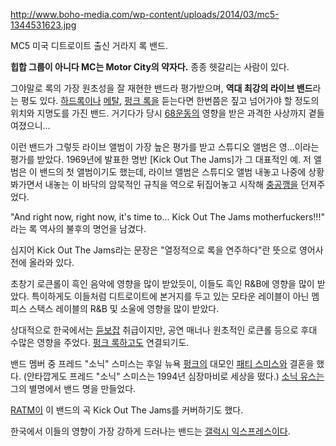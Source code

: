 http://www.boho-media.com/wp-content/uploads/2014/03/mc5-1344531623.jpg

MC5 
미국 디트로이트 출신 거라지 록 밴드.

'''힙합 그룹이 아니다 MC는 Motor City의 약자다.'''  종종 헷갈리는 사람이 있다.

그야말로 록의 가장 원초성을 잘 재현한 밴드라 평가받으며, '''역대 최강의 라이브 밴드'''라는 평도 있다. [[하드록]]이나 [[메탈]], [[펑크 록]]을 듣는다면 한번쯤은 짚고 넘어가야 할 정도의 위치와 지명도를 가진 밴드. 거기다가 당시 [[68운동]]의 영향을 받은 과격한 사상까지 곁들여졌으니...

이런 밴드가 그렇듯 라이브 앨범이 가장 높은 평가를 받고 스튜디오 앨범은 영...이라는 평가를 받았다. 1969년에 발표한 명반 [Kick Out The Jams]가 그 대표적인 예. 저 앨범은 이 밴드의 첫 앨범이기도 했는데, 라이브 앨범은 스튜디오 앨범 내놓고 나중에 상황 봐가면서 내놓는 이 바닥의 암묵적인 규칙을 역으로 뒤집어놓고 시작해 [[충공깽]]을 던져주었다.

"And right now, right now, it's time to... Kick Out The Jams motherfuckers!!!" 라는 록 역사의 불후의 명언을 남겼다.

심지어 Kick Out The Jams라는 문장은 "열정적으로 록을 연주하다"란 뜻으로 영어사전에 올라와 있다.

초창기 로큰롤이 흑인 음악에 영향을 많이 받았듯이, 이들도 흑인 R&B에 영향을 많이 받았다. 특이하게도 이들처럼 디트로이트에 본거지를 두고 있는 모타운 레이블이 아닌 멤피스 스택스 레이블의 R&B 및 소울에 영향을 많이 받았다.

상대적으로 한국에서는 [[듣보잡]] 취급이지만, 공연 매너나 원초적인 로큰롤 등으로 후대 수많은 영향을 주었다. [[펑크 록]]하고도 연결되기도.

밴드 멤버 중 프레드 "소닉" 스미스는 후일 뉴욕 [[펑크]]의 대모인 [[패티 스미스]]와 결혼을 했다. (안타깝게도 프레드 "소닉" 스미스는 1994년 심장마비로 세상을 떴다.) [[소닉 유스]]는 그의 별명에서 밴드 명을 만들었다.

[[RATM]]이 이 밴드의 곡 Kick Out The Jams를 커버하기도 했다.

한국에서 이들의 영향이 가장 강하게 드러나는 밴드는 [[갤럭시 익스프레스]]이다.
